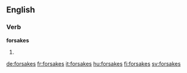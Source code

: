 ==English==

===Verb===
'''forsakes'''

# {{third-person singular of|forsake}}

[[de:forsakes]]
[[fr:forsakes]]
[[it:forsakes]]
[[hu:forsakes]]
[[fi:forsakes]]
[[sv:forsakes]]